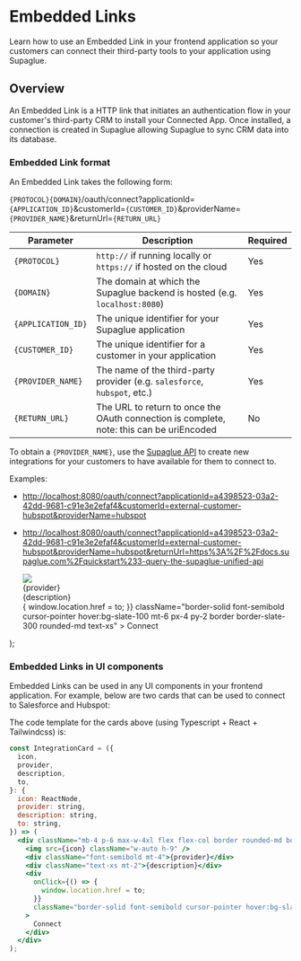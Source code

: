 
# Embedded Links

Learn how to use an Embedded Link in your frontend application so your customers can connect their third-party tools to your application using Supaglue.

## Overview

An Embedded Link is a HTTP link that initiates an authentication flow in your customer's third-party CRM to install your Connected App. Once installed, a connection is created in Supaglue allowing Supaglue to sync CRM data into its database.

### Embedded Link format

An Embedded Link takes the following form:

`{PROTOCOL}{DOMAIN}`/oauth/connect?applicationId=`{APPLICATION_ID}`&customerId=`{CUSTOMER_ID}`&providerName=`{PROVIDER_NAME}`&returnUrl=`{RETURN_URL}`

| Parameter          | Description                                                                              | Required |
| ------------------ | ---------------------------------------------------------------------------------------- | -------- |
| `{PROTOCOL}`       | `http://` if running locally or `https://` if hosted on the cloud                        | Yes      |
| `{DOMAIN}`         | The domain at which the Supaglue backend is hosted (e.g. `localhost:8080`)               | Yes      |
| `{APPLICATION_ID}` | The unique identifier for your Supaglue application                                      | Yes      |
| `{CUSTOMER_ID}`    | The unique identifier for a customer in your application                                 | Yes      |
| `{PROVIDER_NAME}`  | The name of the third-party provider (e.g. `salesforce`, `hubspot`, etc.)                | Yes      |
| `{RETURN_URL}`     | The URL to return to once the OAuth connection is complete, note: this can be uriEncoded | No       |

To obtain a `{PROVIDER_NAME}`, use the [Supaglue API](/api/crm) to create new integrations for your customers to have available for them to connect to.

Examples:

- [http://localhost:8080/oauth/connect?applicationId=a4398523-03a2-42dd-9681-c91e3e2efaf4&customerId=external-customer-hubspot&providerName=hubspot](http://localhost:8080/oauth/connect?applicationId=a4398523-03a2-42dd-9681-c91e3e2efaf4&customerId=external-customer-hubspot&providerName=hubspot)

- [http://localhost:8080/oauth/connect?applicationId=a4398523-03a2-42dd-9681-c91e3e2efaf4&customerId=external-customer-hubspot&providerName=hubspot&returnUrl=https%3A%2F%2Fdocs.supaglue.com%2Fquickstart%233-query-the-supaglue-unified-api](http://localhost:8080/oauth/connect?applicationId=a4398523-03a2-42dd-9681-c91e3e2efaf4&customerId=external-customer-hubspot&providerName=hubspot&returnUrl=https%3A%2F%2Fdocs.supaglue.com%2Fquickstart%233-query-the-supaglue-unified-api)

  <div className="mb-4 p-6 max-w-4xl flex flex-col border rounded-md border-slate-200 border-solid items-start">
    <img src={icon} style={{ width: 'auto', height: '36px' }} />
    <div className="font-semibold mt-4">{provider}</div>
    <div className="text-xs mt-2">{description}</div>
    <div
      onClick={() => {
        window.location.href = to;
      }}
      className="border-solid font-semibold cursor-pointer hover:bg-slate-100 mt-6 px-4 py-2 border border-slate-300 rounded-md text-xs"
    >
      Connect
    </div>
  </div>
);

### Embedded Links in UI components

Embedded Links can be used in any UI components in your frontend application. For example, below are two cards that can be used to connect to Salesforce and Hubspot:

<div className="grid grid-cols-2 gap-4">

<IntegrationCard
  icon="/img/salesforce.svg"
  provider="Salesforce"
  description="Sync your leads in and out of Salesforce"
  to="http://localhost:8080/oauth/connect?applicationId=a4398523-03a2-42dd-9681-c91e3e2efaf4&customerId=external-customer-salesforce&providerName=salesforce&returnUrl=https%3A%2F%2Fdocs.supaglue.com%2Fquickstart%233-query-the-supaglue-unified-api"
/>

<IntegrationCard
  icon="/img/hubspot.svg"
  provider="Hubspot"
  description="Sync your leads in and out of Hubspot"
  to="http://localhost:8080/oauth/connect?applicationId=a4398523-03a2-42dd-9681-c91e3e2efaf4&customerId=external-customer-hubspot&providerName=hubspot&returnUrl=https%3A%2F%2Fdocs.supaglue.com%2Fquickstart%233-query-the-supaglue-unified-api"
/>
</div>

The code template for the cards above (using Typescript + React + Tailwindcss) is:

```jsx
const IntegrationCard = ({
  icon,
  provider,
  description,
  to,
}: {
  icon: ReactNode,
  provider: string,
  description: string,
  to: string,
}) => (
  <div className="mb-4 p-6 max-w-4xl flex flex-col border rounded-md border-slate-200 border-solid items-start">
    <img src={icon} className="w-auto h-9" />
    <div className="font-semibold mt-4">{provider}</div>
    <div className="text-xs mt-2">{description}</div>
    <div
      onClick={() => {
        window.location.href = to;
      }}
      className="border-solid font-semibold cursor-pointer hover:bg-slate-100 mt-6 px-4 py-2 border border-slate-300 rounded-md text-xs"
    >
      Connect
    </div>
  </div>
);
```
